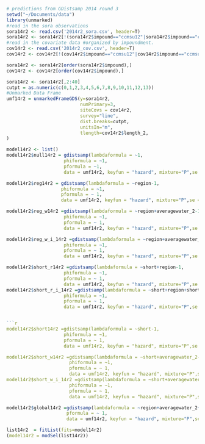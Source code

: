 ```r
# predictions from GDistsamp 2014 round 3
setwd("~/Documents/data")
library(unmarked)
#read in the sora observations
sora14r2 <- read.csv('2014r2_sora.csv', header=T)
sora14r2 <- sora14r2[!(sora14r2$impound=="ccmsu12"|sora14r2$impound=="ccmsu2"|sora14r2$impound=="ccmsu1"|sora14r2$impound=="ts2a"|sora14r2$impound=="ts4a"|sora14r2$impound=="ts6a"|sora14r2$impound=="ts8a"|sora14r2$impound=="kt2"|sora14r2$impound=="kt5"|sora14r2$impound=="kt5"|sora14r2$impound=="kt6"|sora14r2$impound=="kt9"),]
#read in the covariate data #organized by impoundment.
cov14r2 <- read.csv('2014r2_cov.csv', header=T)
cov14r2 <- cov14r2[!(cov14r2$impound=="ccmsu12"|cov14r2$impound=="ccmsu2"|cov14r2$impound=="ccmsu1"|cov14r2$impound=="ts2a"|cov14r2$impound=="ts4a"|cov14r2$impound=="ts6a"|cov14r2$impound=="ts8a"|cov14r2$impound=="kt2"|cov14r2$impound=="kt5"|cov14r2$impound=="kt5"|cov14r2$impound=="kt6"|cov14r2$impound=="kt9"),]

sora14r2 <- sora14r2[order(sora14r2$impound),]
cov14r2 <- cov14r2[order(cov14r2$impound),]

sora14r2 <- sora14r2[,2:40]
cutpt = as.numeric(c(0,1,2,3,4,5,6,7,8,9,10,11,12,13)) 
#Unmarked Data Frame
umf14r2 = unmarkedFrameGDS(y=sora14r2, 
                           numPrimary=3,
                           siteCovs = cov14r2,
                           survey="line", 
                           dist.breaks=cutpt,  
                           unitsIn="m", 
                           tlength=cov14r2$length_2,
)
```
```r

model14r2 <- list()
model14r2$null14r2 = gdistsamp(lambdaformula = ~1, 
                     phiformula = ~1, 
                     pformula = ~1,
                     data = umf14r2, keyfun = "hazard", mixture="P",se = T, output="abund")

model14r2$reg14r2 = gdistsamp(lambdaformula = ~region-1, 
                    phiformula = ~1, 
                    pformula = ~ 1,
                    data = umf14r2, keyfun = "hazard", mixture="P",se = T, output="abund")
```
```r


model14r2$reg_w14r2 =gdistsamp(lambdaformula = ~region+averagewater_2-1, 
                     phiformula = ~1, 
                     pformula = ~ 1,
                     data = umf14r2, keyfun = "hazard", mixture="P",se = T, output="abund")

model14r2$reg_w_i_14r2 =gdistsamp(lambdaformula = ~region+averagewater_2+region*averagewater_2-1, 
                     phiformula = ~1, 
                     pformula = ~ 1,
                     data = umf14r2, keyfun = "hazard", mixture="P",se = T, output="abund")
```
```r
model14r2$short_r14r2 =gdistsamp(lambdaformula = ~short+region-1, 
                     phiformula = ~1, 
                     pformula = ~ 1,
                     data = umf14r2, keyfun = "hazard", mixture="P",se = T, output="abund")
model14r2$short_r_i_14r2 =gdistsamp(lambdaformula = ~short+region+short*region-1, 
                     phiformula = ~1, 
                     pformula = ~ 1,
                     data = umf14r2, keyfun = "hazard", mixture="P",se = T, output="abund")


```r
model14r2$short14r2 =gdistsamp(lambdaformula = ~short-1, 
                     phiformula = ~1, 
                     pformula = ~ 1,
                     data = umf14r2, keyfun = "hazard", mixture="P",se = T, output="abund")

model14r2$short_w14r2 =gdistsamp(lambdaformula = ~short+averagewater_2-1, 
                       phiformula = ~1, 
                       pformula = ~ 1,
                       data = umf14r2, keyfun = "hazard", mixture="P",se = T, output="abund")
model14r2$short_w_i_14r2 =gdistsamp(lambdaformula = ~short+averagewater_2+short*averagewater_2-1, 
                       phiformula = ~1, 
                       pformula = ~ 1,
                       data = umf14r2, keyfun = "hazard", mixture="P",se = T, output="abund")
```
```r
model14r2$global14r2 =gdistsamp(lambdaformula = ~region+averagewater_2+short+region*averagewater_2+region*short-1, phiformula = ~1, 
                      pformula = ~ 1,
                      data = umf14r2, keyfun = "hazard", mixture="P",se = T, output="abund")

```


```r
list14r2  = fitList(fits=model14r2)
(model14r2 = modSel(list14r2))
```